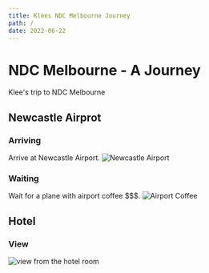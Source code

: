 ```yaml
---
title: Klees NDC Melbourne Journey
path: /
date: 2022-06-22
---
```


# NDC Melbourne - A Journey

Klee's trip to NDC Melbourne

## Newcastle Airprot

### Arriving

Arrive at Newcastle Airport.
![Newcastle Airport](airport.jpg)

### Waiting

Wait for a plane with airport coffee $$$.
![Airport Coffee](airport-coffee.jpg)

## Hotel

### View

![view from the hotel room](hotelview.jpg)
